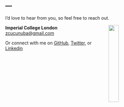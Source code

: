 ---
---

<link rel="stylesheet" href="styles.css" type="text/css">
<link rel="stylesheet" href="academicicons/css/academicons.min.css"/>

I'd love to hear from you, so feel free to reach out.

<img src="images/CC_CancerInstitute_c.jpg" style="width:25%; margin-right: 50px" align="right">

**Imperial College London**<br>
[zcucunuba@gmail.com](zcucunuba@gmail.com)<br>

Or connect with me on [GitHub](https://github.com/zmcucunuba), [Twitter](https://twitter.com/ZulmaCucunuba), or [Linkedin](https://www.linkedin.com/in/zulma-m-cucunub%C3%A1-4a6a50b7/)

